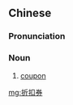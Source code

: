 ==Chinese==
{{zh-forms|type=21}}

===Pronunciation===
{{zh-pron
|m=zhékòu券,er=y,2er=y
|cat=n
}}

===Noun===
{{zh-noun}}

# [[coupon]]

[[mg:折扣券]]